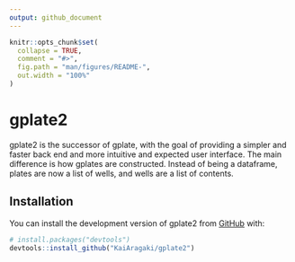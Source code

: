 ```yaml
---
output: github_document
---
```


<!-- README.md is generated from README.Rmd. Please edit that file -->

```r
knitr::opts_chunk$set(
  collapse = TRUE,
  comment = "#>",
  fig.path = "man/figures/README-",
  out.width = "100%"
)
```

# gplate2

<!-- badges: start -->
<!-- badges: end -->
gplate2 is the successor of gplate, with the goal of providing a simpler and faster back end and more intuitive and expected user interface. The main difference is how gplates are constructed. Instead of being a dataframe, plates are now a list of wells, and wells are a list of contents. 

## Installation

You can install the development version of gplate2 from [GitHub](https://github.com/) with:

``` r
# install.packages("devtools")
devtools::install_github("KaiAragaki/gplate2")
```

